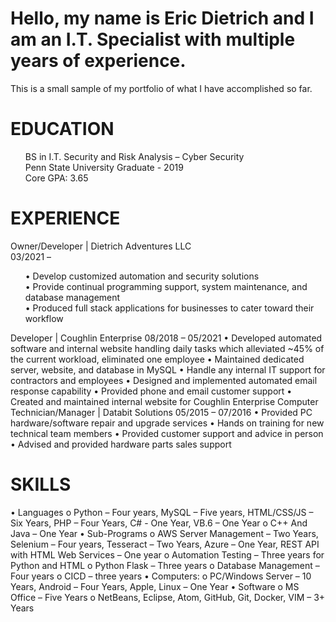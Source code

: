 # Hello, my name is Eric Dietrich and I am an I.T. Specialist with multiple years of experience.

This is a small sample of my portfolio of what I have accomplished so far.


# EDUCATION
<ul>
BS in I.T. Security and Risk Analysis – Cyber Security <br />
Penn State University Graduate - 2019 <br />
Core GPA: 3.65 <br />
</ul>

# EXPERIENCE
Owner/Developer | Dietrich Adventures LLC <br />
03/2021 – <br />
<ul>
•	Develop customized automation and security solutions <br />
•	Provide continual programming support, system maintenance, and database management <br />
•	Produced full stack applications for businesses to cater toward their workflow <br />
</ul>
Developer | Coughlin Enterprise
08/2018 – 05/2021
•	Developed automated software and internal website handling daily tasks which alleviated ~45% of the current workload, eliminated one employee
•	Maintained dedicated server, website, and database in MySQL
•	Handle any internal IT support for contractors and employees
•	Designed and implemented automated email response capability
•	Provided phone and email customer support
•	Created and maintained internal website for Coughlin Enterprise
Computer Technician/Manager | Databit Solutions
05/2015 – 07/2016
•	Provided PC hardware/software repair and upgrade services
•	Hands on training for new technical team members
•	Provided customer support and advice in person
•	Advised and provided hardware parts sales support


# SKILLS
•	Languages
o	Python – Four years, MySQL – Five years, HTML/CSS/JS – Six Years, PHP – Four Years, C# - One Year, VB.6 – One Year
o	C++ And Java – One Year
•	Sub-Programs
o	AWS Server Management – Two Years, Selenium – Four years, Tesseract – Two Years, Azure – One Year, REST API with HTML Web Services – One year
o	Automation Testing – Three years for Python and HTML
o	Python Flask – Three years
o	Database Management – Four years
o	CICD – three years
•	Computers:
o	PC/Windows Server – 10 Years, Android – Four Years, Apple, Linux – One Year
•	Software
o	MS Office – Five Years
o	NetBeans, Eclipse, Atom, GitHub, Git, Docker, VIM – 3+ Years
